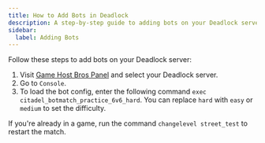 ```yaml
---
title: How to Add Bots in Deadlock
description: A step-by-step guide to adding bots on your Deadlock server.
sidebar:
  label: Adding Bots
---
```


Follow these steps to add bots on your Deadlock server:

1. Visit [Game Host Bros Panel](https://panel.gamehostbros.com/) and select your Deadlock server.
2. Go to `Console`.
3. To load the bot config, enter the following command `exec citadel_botmatch_practice_6v6_hard`. You can replace `hard` with `easy` or `medium` to set the difficulty.

If you're already in a game, run the command `changelevel street_test` to restart the match.
